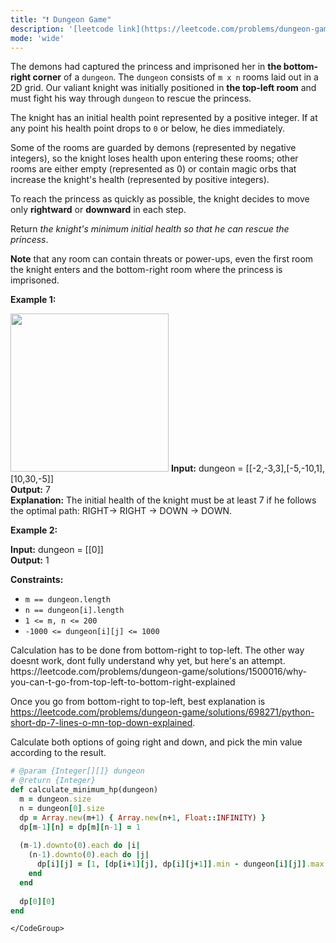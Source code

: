 ```yaml
---
title: "❗️ Dungeon Game"
description: '[leetcode link](https://leetcode.com/problems/dungeon-game/description/)'
mode: 'wide'
---
```

<Tabs>
  <Tab title="Question" icon="circle-question" iconType="regular">
    <Card>
      <p>The demons had captured the princess and imprisoned her in <strong>the bottom-right corner</strong> of a <code>dungeon</code>. The <code>dungeon</code> consists of <code>m x n</code> rooms laid out in a 2D grid. Our valiant knight was initially positioned in <strong>the top-left room</strong> and must fight his way through <code>dungeon</code> to rescue the princess.</p>  <p>The knight has an initial health point represented by a positive integer. If at any point his health point drops to <code>0</code> or below, he dies immediately.</p>  <p>Some of the rooms are guarded by demons (represented by negative integers), so the knight loses health upon entering these rooms; other rooms are either empty (represented as 0) or contain magic orbs that increase the knight&#39;s health (represented by positive integers).</p>  <p>To reach the princess as quickly as possible, the knight decides to move only <strong>rightward</strong> or <strong>downward</strong> in each step.</p>  <p>Return <em>the knight&#39;s minimum initial health so that he can rescue the princess</em>.</p>  <p><strong>Note</strong> that any room can contain threats or power-ups, even the first room the knight enters and the bottom-right room where the princess is imprisoned.</p>   <p><strong class="example">Example 1:</strong></p> <img alt="" src="https://assets.leetcode.com/uploads/2021/03/13/dungeon-grid-1.jpg" style="width: 253px; height: 253px;" />  <strong>Input:</strong> dungeon = [[-2,-3,3],[-5,-10,1],[10,30,-5]] <br/> <strong>Output:</strong> 7 <br/> <strong>Explanation:</strong> The initial health of the knight must be at least 7 if he follows the optimal path: RIGHT-&gt; RIGHT -&gt; DOWN -&gt; DOWN.   <p><strong class="example">Example 2:</strong></p>   <strong>Input:</strong> dungeon = [[0]] <br/> <strong>Output:</strong> 1    <p><strong>Constraints:</strong></p>  <ul>  <li><code>m == dungeon.length</code></li>  <li><code>n == dungeon[i].length</code></li>  <li><code>1 &lt;= m, n &lt;= 200</code></li>  <li><code>-1000 &lt;= dungeon[i][j] &lt;= 1000</code></li> </ul> 
    </Card>
  </Tab>
  <Tab title="Solution" icon="lightbulb" iconType="regular" >
    <Card>
      Calculation has to be done from bottom-right to top-left. The other way doesnt work, dont fully understand why yet, but here's an attempt. https://leetcode.com/problems/dungeon-game/solutions/1500016/why-you-can-t-go-from-top-left-to-bottom-right-explained


Once you go from bottom-right to top-left, best explanation is https://leetcode.com/problems/dungeon-game/solutions/698271/python-short-dp-7-lines-o-mn-top-down-explained.

Calculate both options of going right and down, and pick the min value according to the result.
</Card>
  <Expandable title="code">
    <CodeGroup dropdown>
```ruby title="Dungeon Game" lines
# @param {Integer[][]} dungeon
# @return {Integer}
def calculate_minimum_hp(dungeon)
  m = dungeon.size
  n = dungeon[0].size
  dp = Array.new(m+1) { Array.new(n+1, Float::INFINITY) }
  dp[m-1][n] = dp[m][n-1] = 1
  
  (m-1).downto(0).each do |i|
    (n-1).downto(0).each do |j|
      dp[i][j] = [1, [dp[i+1][j], dp[i][j+1]].min - dungeon[i][j]].max
    end
  end
  
  dp[0][0]
end
```
    </CodeGroup>
  </Expandable>
  </Tab>
</Tabs>
